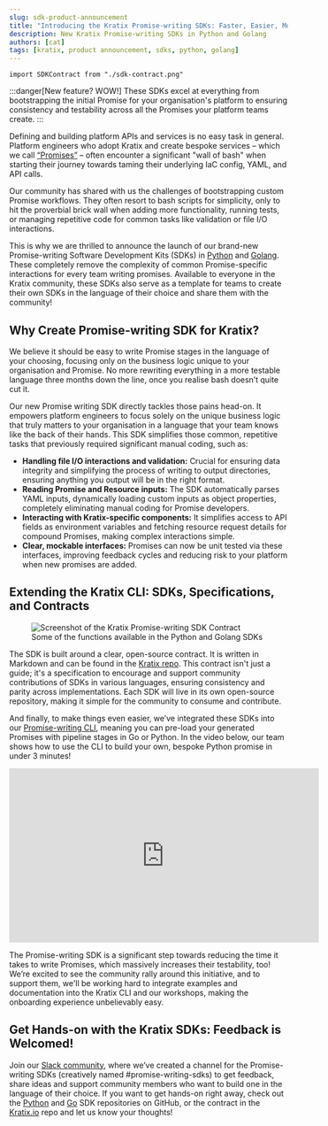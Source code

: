```yaml
---
slug: sdk-product-announcement
title: "Introducing the Kratix Promise-writing SDKs: Faster, Easier, More Testable"
description: New Kratix Promise-writing SDKs in Python and Golang
authors: [cat]
tags: [kratix, product announcement, sdks, python, golang]
---
```


```mdx-code-block
import SDKContract from "./sdk-contract.png"
```

:::danger[New feature? WOW!] 
These SDKs excel at everything from bootstrapping the initial Promise for your organisation's platform to ensuring consistency and testability across all the Promises your platform teams create.
:::

Defining and building platform APIs and services is no easy task in general. Platform engineers who adopt Kratix and 
create bespoke services – which we call [“Promises”](https://docs.kratix.io/main/reference/promises/intro)  – often 
encounter a significant "wall of bash" when starting their journey towards taming their underlying IaC config, YAML, and API calls. 

<!-- truncate -->
Our community has shared with us the challenges of bootstrapping custom Promise workflows. They often resort to bash scripts 
for simplicity, only to hit the proverbial brick wall when adding more functionality, running tests, or managing repetitive 
code for common tasks like validation or file I/O interactions.

This is why we are thrilled to announce the launch of our brand-new Promise-writing Software Development Kits (SDKs) in 
[Python](https://github.com/syntasso/kratix-python) and [Golang](https://github.com/syntasso/kratix-go). These completely 
remove the complexity of common Promise-specific interactions for every team writing promises. 
Available to everyone in the Kratix community, these SDKs also serve as a template for teams to create their own SDKs in the 
language of their choice and share them with the community!

## Why Create Promise-writing SDK for Kratix?

We believe it should be easy to write Promise stages in the language of your choosing, focusing only on the business logic 
unique to your organisation and Promise. No more rewriting everything in a more testable language three months down the line, 
once you realise bash doesn’t quite cut it.

Our new Promise writing SDK directly tackles those pains head-on. It empowers platform engineers to focus solely on the unique 
business logic that truly matters to your organisation in a language that your team knows like the back of their hands. This 
SDK simplifies those common, repetitive tasks that previously required significant manual coding, such as:
- **Handling file I/O interactions and validation:** Crucial for ensuring data integrity and simplifying the process of writing 
to output directories, ensuring anything you output will be in the right format.
- **Reading Promise and Resource inputs:** The SDK automatically parses YAML inputs, dynamically loading custom inputs as object 
properties, completely eliminating manual coding for Promise developers.
- **Interacting with Kratix-specific components:** It simplifies access to API fields as environment variables and fetching 
resource request details for compound Promises, making complex interactions simple.
- **Clear, mockable interfaces:** Promises can now be unit tested via these interfaces, improving feedback cycles and reducing 
risk to your platform when new promises are added.


## Extending the Kratix CLI: SDKs, Specifications, and Contracts

<figure className="diagram">
  <img className="large" src={SDKContract} alt="Screenshot of the Kratix Promise-writing SDK Contract" />
  <figcaption>Some of the functions available in the Python and Golang SDKs</figcaption>
</figure>

The SDK is built around a clear, open-source contract. It is written in Markdown and can be found in 
the [Kratix repo](https://github.com/syntasso/kratix/blob/main/sdk/contract.md). This contract isn't 
just a guide; it's a specification to encourage and support community contributions of SDKs in various languages, 
ensuring consistency and parity across implementations. Each SDK will live in its own open-source repository, making 
it simple for the community to consume and contribute.

And finally, to make things even easier, we’ve integrated these SDKs into our 
[Promise-writing CLI](https://docs.kratix.io/main/kratix-cli/intro), meaning you can pre-load your generated Promises 
with pipeline stages in Go or Python. In the video below, our team shows how to use the CLI to build your own, 
bespoke Python promise in under 3 minutes!

<div style={{"text-align":"center", "margin":"10px 0"}}>
<iframe width="560" height="315" src="https://www.youtube.com/embed/Q817NcogqK0?si=cMyRk61vtg0k1w9m" title="YouTube video player" frameborder="0" allow="accelerometer; autoplay; clipboard-write; encrypted-media; gyroscope; picture-in-picture; web-share" referrerpolicy="strict-origin-when-cross-origin" allowfullscreen></iframe>
</div>

The Promise-writing SDK is a significant step towards reducing the time it takes to write Promises, 
which massively increases their testability, too! We’re excited to see the community rally around this 
initiative, and to support them, we'll be working hard to integrate examples and documentation into the 
Kratix CLI and our workshops, making the onboarding experience unbelievably easy.

## Get Hands-on with the Kratix SDKs: Feedback is Welcomed!

Join our [Slack community](https://kratixworkspace.slack.com/), where we’ve created a channel for the 
Promise-writing SDKs (creatively named #promise-writing-sdks) to get feedback, share ideas and support 
community members who want to build one in the language of their choice. If you want to get hands-on right 
away, check out the [Python](https://github.com/syntasso/kratix-python) and [Go](https://github.com/syntasso/kratix-go) 
SDK repositories on GitHub, or the contract in the [Kratix.io](https://www.Kratix.io) repo and let us know your thoughts!
